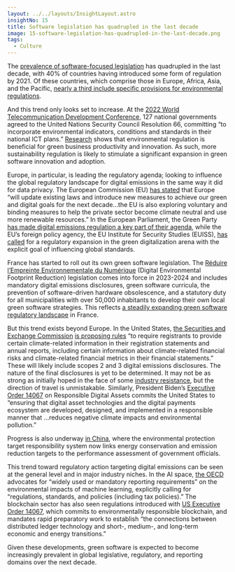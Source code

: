 ```yaml
---
layout: ../../layouts/InsightLayout.astro
insightNo: 15
title: Software legislation has quadrupled in the last decade
image: 15-software-legislation-has-quadrupled-in-the-last-decade.png
tags:
  - Culture
---
```


The [prevalence of software-focused legislation](https://datahub.itu.int/data/?e=&c=701&i=100090&s=12604) has quadrupled in the last decade, with 40% of countries having introduced some form of regulation by 2021. Of these countries, which comprise those in Europe, Africa, Asia, and the Pacific, [nearly a third include specific provisions for environmental regulations](https://datahub.itu.int/data/?e=&c=701&i=100090&s=12604&d=Areas+covered).

And this trend only looks set to increase. At the [2022 World Telecommunication Development Conference](https://www.itu.int/dms_pub/itu-d/md/18/wtdc21/c/D18-WTDC21-C-0103!R1!PDF-E.pdf), 127 national governments agreed to the United Nations Security Council Resolution 66, committing “to incorporate environmental indicators, conditions and standards in their national ICT plans.” [Research](https://www.sciencedirect.com/science/article/abs/pii/S0301421519303866) shows that environmental regulation is beneficial for green business productivity and innovation. As such, more sustainability regulation is likely to stimulate a significant expansion in green software innovation and adoption.

Europe, in particular, is leading the regulatory agenda; looking to influence the global regulatory landscape for digital emissions in the same way it did for data privacy. The European Commission (EU) [has stated](https://digital-strategy.ec.europa.eu/en/policies/green-digital) that Europe “will update existing laws and introduce new measures to achieve our green and digital goals for the next decade…the EU is also exploring voluntary and binding measures to help the private sector become climate neutral and use more renewable resources.” In the European Parliament, the Green Party [has made digital emissions regulation a key part of their agenda](https://www.greens-efa.eu/en/article/document/need-of-environmental-data-and-standards-for-the-ict-sector), while the EU’s foreign policy agency, the EU Institute for Security Studies (EUISS), [has called](https://op.europa.eu/en/publication-detail/-/publication/39411cd6-5320-11ec-91ac-01aa75ed71a1/language-en) for a regulatory expansion in the green digitalization arena with the explicit goal of influencing global standards.

France has started to roll out its own green software legislation. The [Réduire l’Empreinte Environnementale du Numérique](https://www.vie-publique.fr/loi/278056-loi-15-novembre2021-reen-reduire-empreinte-environnementale-du-numerique) (Digital Environmental Footprint Reduction) legislation comes into force in 2023-2024 and includes mandatory digital emissions disclosures, green software curricula, the prevention of software-driven hardware obsolescence, and a statutory duty for all municipalities with over 50,000 inhabitants to develop their own local green software strategies. This reflects [a steadily expanding green software regulatory landscape](https://github.com/supertanuki/numeriqueEcoResponsable#r%C3%A9glementaires) in France.

But this trend exists beyond Europe. In the United States, [the Securities and Exchange Commission](https://www.sec.gov/news/press-release/2022-46) [is proposing rules](https://www.govinfo.gov/content/pkg/FR-2022-04-11/pdf/2022-06342.pdf) “to require registrants to provide certain climate-related information in their registration statements and annual reports, including certain information about climate-related financial risks and climate-related financial metrics in their financial statements.” These will likely include scopes 2 and 3 digital emissions disclosures. The nature of the final disclosures is yet to be determined. It may not be as strong as initially hoped in the face of some [industry resistance](https://www.itic.org/documents/environment/2022-06-17ITISECletter.final.pdf), but the direction of travel is unmistakable. Similarly, President Biden’s [Executive Order 14067](https://www.presidency.ucsb.edu/documents/executive-order-14067-ensuring-responsible-development-digital-assets) on Responsible Digital Assets commits the United States to “ensuring that digital asset technologies and the digital payments ecosystem are developed, designed, and implemented in a responsible manner that …reduces negative climate impacts and environmental pollution.”

Progress is also underway [in China](https://www.mdpi.com/2071-1050/14/20/13431), where the environmental protection target responsibility system now links energy conservation and emission reduction targets to the performance assessment of government officials.

This trend toward regulatory action targeting digital emissions can be seen at the general level and in major industry niches. In the AI space, [the OECD](https://www.oecd-ilibrary.org/science-and-technology/measuring-the-environmental-impacts-of-artificial-intelligence-compute-and-applications_7babf571-en) advocates for “widely used or mandatory reporting requirements” on the environmental impacts of machine learning, explicitly calling for “regulations, standards, and policies (including tax policies).” The blockchain sector has also seen regulations introduced with [US Executive Order 14067](https://www.presidency.ucsb.edu/documents/executive-order-14067-ensuring-responsible-development-digital-assets), which commits to environmentally responsible blockchain, and mandates rapid preparatory work to establish “the connections between distributed ledger technology and short-, medium-, and long-term economic and energy transitions.”

Given these developments, green software is expected to become increasingly prevalent in global legislative, regulatory, and reporting domains over the next decade.